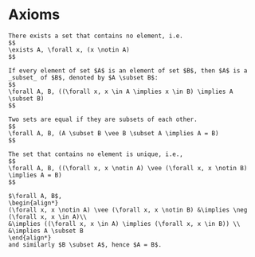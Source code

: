 # Axioms 
```theorem
There exists a set that contains no element, i.e. 
$$
\exists A, \forall x, (x \notin A) 
$$
```

```definition
If every element of set $A$ is an element of set $B$, then $A$ is a _subset_ of $B$, denoted by $A \subset B$: 
$$
\forall A, B, ((\forall x, x \in A \implies x \in B) \implies A \subset B)
$$
```

```theorem
Two sets are equal if they are subsets of each other. 
$$
\forall A, B, (A \subset B \vee B \subset A \implies A = B)
$$
```

```definition
The set that contains no element is unique, i.e., 
$$
\forall A, B, ((\forall x, x \notin A) \vee (\forall x, x \notin B) \implies A = B) 
$$
```

```proof
$\forall A, B$, 
\begin{align*}
(\forall x, x \notin A) \vee (\forall x, x \notin B) &\implies \neg (\forall x, x \in A)\\
&\implies ((\forall x, x \in A) \implies (\forall x, x \in B)) \\
&\implies A \subset B
\end{align*}
and similarly $B \subset A$, hence $A = B$. 
```
